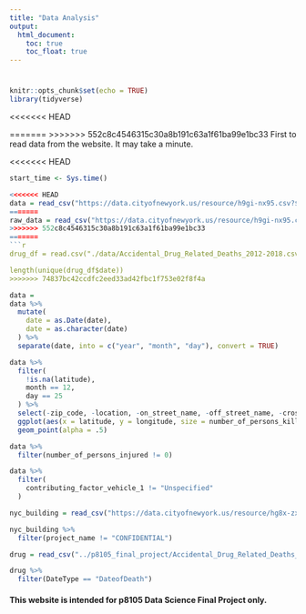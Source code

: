 ```yaml
---
title: "Data Analysis"
output: 
  html_document:
    toc: true
    toc_float: true
---
```


#
#

```r
knitr::opts_chunk$set(echo = TRUE)
library(tidyverse)
```

<<<<<<< HEAD

=======
>>>>>>> 552c8c4546315c30a8b191c63a1f61ba99e1bc33
First to read data from the website. It may take a minute.

<<<<<<< HEAD
```r
start_time <- Sys.time()

<<<<<<< HEAD
data = read_csv("https://data.cityofnewyork.us/resource/h9gi-nx95.csv?$limit=2000000")
=======
raw_data = read_csv("https://data.cityofnewyork.us/resource/h9gi-nx95.csv?$limit=2000000")
>>>>>>> 552c8c4546315c30a8b191c63a1f61ba99e1bc33
=======
```r
drug_df = read.csv("./data/Accidental_Drug_Related_Deaths_2012-2018.csv") %>% janitor::clean_names()

length(unique(drug_df$date))
>>>>>>> 74837bc42ccdfc2eed33ad42fbc1f753e02f8f4a


```

```r
data =
data %>% 
  mutate(
    date = as.Date(date),
    date = as.character(date)
  ) %>% 
  separate(date, into = c("year", "month", "day"), convert = TRUE)
```

```r
data %>% 
  filter(
    !is.na(latitude),
    month == 12,
    day == 25
  ) %>% 
  select(-zip_code, -location, -on_street_name, -off_street_name, -cross_street_name) %>% 
  ggplot(aes(x = latitude, y = longitude, size = number_of_persons_killed)) +
  geom_point(alpha = .5)
```

```r
data %>% 
  filter(number_of_persons_injured != 0)
```

```r
data %>% 
  filter(
    contributing_factor_vehicle_1 != "Unspecified"
  )
```

```r
nyc_building = read_csv("https://data.cityofnewyork.us/resource/hg8x-zxpr.csv?$limit=2000000")
```

```r
nyc_building %>% 
  filter(project_name != "CONFIDENTIAL")
```

```r
drug = read_csv("../p8105_final_project/Accidental_Drug_Related_Deaths_2012-2018.csv")
```

```r
drug %>% 
  filter(DateType == "DateofDeath")
```


#### This website is intended for p8105 Data Science Final Project only. 

